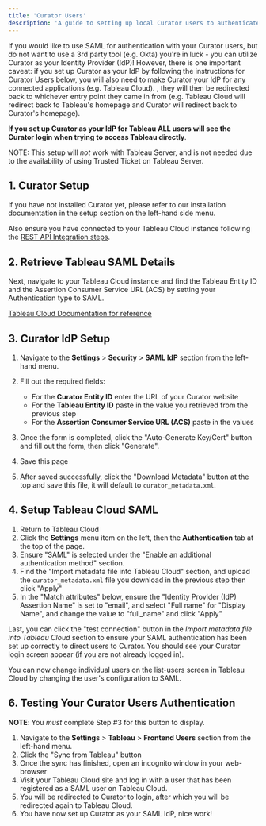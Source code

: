 ---
title: 'Curator Users'
description: 'A guide to setting up local Curator users to authenticate with SAML.'
---

If you would like to use SAML for authentication with your Curator users, but do not want to use a 3rd party tool
(e.g. Okta) you're in luck - you can utilize Curator as your Identity Provider (IdP)!  However, there is one important
caveat: if you set up Curator as your IdP by following the instructions for Curator Users below, you will also need to
make Curator your IdP for any connected applications (e.g. Tableau Cloud).
, they will then be redirected back to whichever entry point they came in from (e.g. Tableau Cloud will redirect back to
Tableau's homepage and Curator will redirect back to Curator's homepage).

**If you set up Curator as your IdP for Tableau ALL users will see the Curator login when trying to access
Tableau directly**.

NOTE: This setup will *not* work with Tableau Server, and is not needed due to the availability of using Trusted Ticket
on Tableau Server.

## 1. Curator Setup

If you have not installed Curator yet, please refer to our installation documentation in the setup section on the
left-hand side menu.

Also ensure you have connected to your Tableau Cloud instance following the
[REST API  Integration steps](/creating_integrations/tableau_connection/creating_a_connection).

## 2. Retrieve Tableau SAML Details

Next, navigate to your Tableau Cloud instance and find the Tableau Entity ID and the Assertion Consumer Service URL
(ACS) by setting your Authentication type to SAML.

[Tableau Cloud Documentation for reference](https://help.tableau.com/current/online/en-us/saml_config_okta.htm)

## 3. Curator IdP Setup

1. Navigate to the **Settings** > **Security** > **SAML IdP** section from the left-hand menu.
2. Fill out the required fields:
    - For the **Curator Entity ID** enter the URL of your Curator website
    - For the **Tableau Entity ID** paste in the value you retrieved from the previous step
    - For the **Assertion Consumer Service URL (ACS)** paste in the values

3. Once the form is completed, click the "Auto-Generate Key/Cert" button and fill out the form, then click "Generate".
4. Save this page
5. After saved successfully, click the "Download Metadata" button at the top and save this file, it will default to
`curator_metadata.xml`.

## 4. Setup Tableau Cloud SAML

1. Return to Tableau Cloud
2. Click the **Settings** menu item on the left, then the **Authentication** tab at the top of the page.
3. Ensure "SAML" is selected under the "Enable an additional authentication method" section.
4. Find the "Import metadata file into Tableau Cloud" section, and upload the `curator_metadata.xml` file you download
in the previous step then click "Apply"
5. In the "Match attributes" below, ensure the "Identity Provider (IdP) Assertion Name" is set to "email", and select
"Full name" for "Display Name", and change the value to "full_name" and click "Apply"

Last, you can click the "test connection" button in the *Import metadata file into Tableau Cloud* section to ensure your
SAML authentication has been set up correctly to direct users to Curator.  You should see your Curator login screen
appear (if you are not already logged in).

You can now change individual users on the list-users screen in Tableau Cloud by changing the user's configuration to SAML.

## 6. Testing Your Curator Users Authentication

**NOTE**: You *must* complete Step #3 for this button to display.

1. Navigate to the **Settings** > **Tableau** > **Frontend Users** section from the left-hand menu.
2. Click the "Sync from Tableau" button
3. Once the sync has finished, open an incognito window in your web-browser
4. Visit your Tableau Cloud site and log in with a user that has been registered as a SAML user on Tableau Cloud.
5. You will be redirected to Curator to login, after which you will be redirected again to Tableau Cloud.
6. You have now set up Curator as your SAML IdP, nice work!
